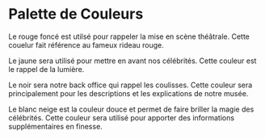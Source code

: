 
<Meta title="Design Tokens/Colors" />

# Palette de Couleurs

Le rouge foncé est utilsé pour rappeler la mise en scène théâtrale. Cette couelur fait référence au fameux rideau rouge.

Le jaune sera utilisé pour mettre en avant nos célébrités. Cette couleur est le rappel de la lumière.

Le noir sera notre back office qui rappel les coulisses. Cette couleur sera principalement pour les descriptions et les explications de notre musée.

Le blanc neige est la couleur douce et permet de faire briller la magie des célébrités. Cette couleur sera utilisé pour apporter des informations supplémentaires en finesse.

<DesignTokenDocBlock categoryName="Colors" />
